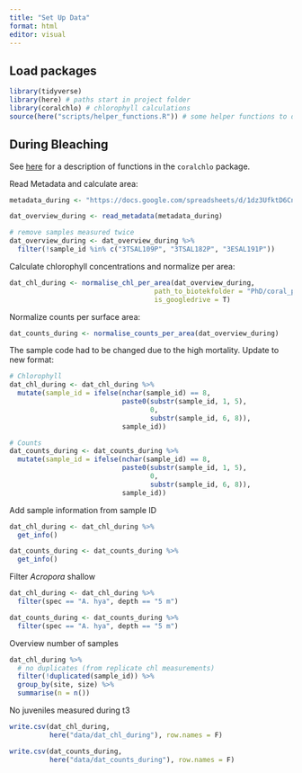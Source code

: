 ```yaml
---
title: "Set Up Data"
format: html
editor: visual
---
```


## Load packages

```r
library(tidyverse) 
library(here) # paths start in project folder
library(coralchlo) # chlorophyll calculations
source(here("scripts/helper_functions.R")) # some helper functions to deal with sample IDs
```

## During Bleaching

See [here](https://andieich.github.io/coral_chlorophyll_symcounts/6_calculations.html) for a description of functions in the `coralchlo` package.

Read Metadata and calculate area:

```r
metadata_during <- "https://docs.google.com/spreadsheets/d/1dz3UfktD6Cn7DLeUiu25SIUDfs7bGDdjaTm1IzBd47Y/edit?gid=2109635402#gid=2109635402"

dat_overview_during <- read_metadata(metadata_during)

# remove samples measured twice
dat_overview_during <- dat_overview_during %>% 
  filter(!sample_id %in% c("3TSAL109P", "3TSAL182P", "3ESAL191P"))

```

Calculate chlorophyll concentrations and normalize per area:

```r
dat_chl_during <- normalise_chl_per_area(dat_overview_during,
                                    path_to_biotekfolder = "PhD/coral_physiology/charlotte/photometer_files/during_bleaching", 
                                    is_googledrive = T)
```

Normalize counts per surface area:

```r
dat_counts_during <- normalise_counts_per_area(dat_overview_during)
```

The sample code had to be changed due to the high mortality. Update to new format:

```r
# Chlorophyll
dat_chl_during <- dat_chl_during %>% 
  mutate(sample_id = ifelse(nchar(sample_id) == 8, 
                            paste0(substr(sample_id, 1, 5),
                                   0,
                                   substr(sample_id, 6, 8)),
                            sample_id))

# Counts
dat_counts_during <- dat_counts_during %>% 
  mutate(sample_id = ifelse(nchar(sample_id) == 8, 
                            paste0(substr(sample_id, 1, 5),
                                   0,
                                   substr(sample_id, 6, 8)),
                            sample_id))
```

Add sample information from sample ID

```r
dat_chl_during <- dat_chl_during %>% 
  get_info()

dat_counts_during <- dat_counts_during %>% 
  get_info()
```

Filter *Acropora* shallow

```r
dat_chl_during <- dat_chl_during %>% 
  filter(spec == "A. hya", depth == "5 m")

dat_counts_during <- dat_counts_during %>% 
  filter(spec == "A. hya", depth == "5 m")
```

Overview number of samples

```r
dat_chl_during %>% 
  # no duplicates (from replicate chl measurements)
  filter(!duplicated(sample_id)) %>% 
  group_by(site, size) %>% 
  summarise(n = n())
```

No juveniles measured during t3

```r
write.csv(dat_chl_during, 
          here("data/dat_chl_during"), row.names = F)

write.csv(dat_counts_during, 
          here("data/dat_counts_during"), row.names = F)
```
